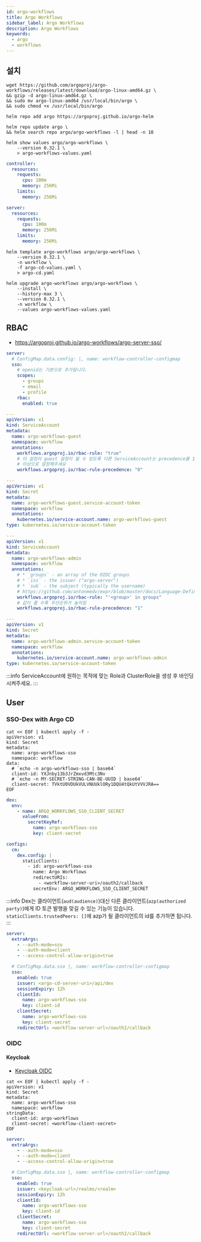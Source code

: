 ```yaml
---
id: argo-workflows
title: Argo Workflows
sidebar_label: Argo Workflows
description: Argo Workflows
keywords:
  - argo
  - workflows
---
```


## 설치

```shell
wget https://github.com/argoproj/argo-workflows/releases/latest/download/argo-linux-amd64.gz \
&& gzip -d argo-linux-amd64.gz \
&& sudo mv argo-linux-amd64 /usr/local/bin/argo \
&& sudo chmod +x /usr/local/bin/argo
```

```shell
helm repo add argo https://argoproj.github.io/argo-helm
```

```shell
helm repo update argo \
&& helm search repo argo/argo-workflows -l | head -n 10
```

```shell
helm show values argo/argo-workflows \
    --version 0.32.1 \
    > argo-workflows-values.yaml
```

```yaml title="argo-workflows-values.yaml"
controller:
  resources:
    requests:
      cpu: 100m
      memory: 256Mi
    limits:
      memory: 256Mi

server:
  resources:
    requests:
      cpu: 100m
      memory: 256Mi
    limits:
      memory: 256Mi
```

```shell
helm template argo-workflows argo/argo-workflows \
    --version 0.32.1 \
    -n workflow \
    -f argo-cd-values.yaml \
    > argo-cd.yaml
```

```shell
helm upgrade argo-workflows argo/argo-workflows \
    --install \
    --history-max 3 \
    --version 0.32.1 \
    -n workflow \
    --values argo-workflows-values.yaml
```

## RBAC

- https://argoproj.github.io/argo-workflows/argo-server-sso/

```yaml title="argo-workflows-values.yaml"
server:
  # ConfigMap.data.config: |, name: workflow-controller-configmap
  sso:
    # openid는 기본으로 추가됩니다.
    scopes:
      - groups
      - email
      - profile
    rbac:
      enabled: true
```

```yaml
---
apiVersion: v1
kind: ServiceAccount
metadata:
  name: argo-workflows-guest
  namespace: workflow
  annotations:
    workflows.argoproj.io/rbac-rule: "true"
    # 이 설정이 guest 설정이 될 수 있도록 다른 ServiceAccount는 precedence를 1
    # 이상으로 설정해주세요
    workflows.argoproj.io/rbac-rule-precedence: "0"

---
apiVersion: v1
kind: Secret
metadata:
  name: argo-workflows-guest.service-account-token
  namespace: workflow
  annotations:
    kubernetes.io/service-account.name: argo-workflows-guest
type: kubernetes.io/service-account-token
```

```yaml
---
apiVersion: v1
kind: ServiceAccount
metadata:
  name: argo-workflows-admin
  namespace: workflow
  annotations:
    # * `groups` - an array of the OIDC groups
    # * `iss` - the issuer ("argo-server")
    # * `sub` - the subject (typically the username)
    # https://github.com/antonmedv/expr/blob/master/docs/Language-Definition.md
    workflows.argoproj.io/rbac-rule: "'<group>' in groups"
    # 값이 클 수록 우선순위가 높아짐
    workflows.argoproj.io/rbac-rule-precedence: "1"

---
apiVersion: v1
kind: Secret
metadata:
  name: argo-workflows-admin.service-account-token
  namespace: workflow
  annotations:
    kubernetes.io/service-account.name: argo-workflows-admin
type: kubernetes.io/service-account-token
```

:::info
ServiceAccount에 원하는 목적에 맞는 Role과 ClusterRole을 생성 후 바인딩 시켜주세요.
:::

## User

### SSO-Dex with Argo CD

```shell
cat << EOF | kubectl apply -f -
apiVersion: v1
kind: Secret
metadata:
  name: argo-workflows-sso
  namespace: workflow
data:
  # `echo -n argo-workflows-sso | base64`
  client-id: YXJnby13b3JrZmxvd3Mtc3Nv
  # `echo -n MY-SECRET-STRING-CAN-BE-UUID | base64`
  client-secret: TVktU0VDUkVULVNUUklORy1DQU4tQkUtVVVJRA==
EOF
```

```yaml title="argo-cd-values.yaml"
dex:
  env:
    - name: ARGO_WORKFLOWS_SSO_CLIENT_SECRET
      valueFrom:
        secretKeyRef:
          name: argo-workflows-sso
          key: client-secret

configs:
  cm:
    dex.config: |
      staticClients:
        - id: argo-workflows-sso
          name: Argo Workflows
          redirectURIs:
            - <workflow-server-uri>/oauth2/callback
          secretEnv: ARGO_WORKFLOWS_SSO_CLIENT_SECRET
```

:::info
Dex는 클라이언트(`aud(audience)`)대신 다른 클라이언트(`azp(authorized party)`)에게 ID 토큰 발행을 맞길 수 있는 기능이 있습니다. `staticClients.trustedPeers: []`에 azp가 될 클라이언트의 id를 추가하면 됩니다.
:::

```yaml title="argo-workflows-values.yaml"
server:
  extraArgs:
    - --auth-mode=sso
    - --auth-mode=client
    - --access-control-allow-origin=true

  # ConfigMap.data.sso |, name: workflow-controller-configmap
  sso:
    enabled: true
    issuer: <argo-cd-server-uri>/api/dex
    sessionExpiry: 12h
    clientId:
      name: argo-workflows-sso
      key: client-id
    clientSecret:
      name: argo-workflows-sso
      key: client-secret
    redirectUrl: <workflow-server-url>/oauth2/callback
```

### OIDC

#### Keycloak

- [Keycloak OIDC](/docs/mlops/mlops/auth/keycloak/openid-connect)

```shell
cat << EOF | kubectl apply -f -
apiVersion: v1
kind: Secret
metadata:
  name: argo-workflows-sso
  namespace: workflow
stringData:
  client-id: argo-workflows
  client-secret: <workflow-client-secret>
EOF
```

```yaml title="argo-workflows-values.yaml"
server:
  extraArgs:
    - --auth-mode=sso
    - --auth-mode=client
    - --access-control-allow-origin=true

  # ConfigMap.data.sso |, name: workflow-controller-configmap
  sso:
    enabled: true
    issuer: <keycloak-url>/realms/<realm>
    sessionExpiry: 12h
    clientId:
      name: argo-workflows-sso
      key: client-id
    clientSecret:
      name: argo-workflows-sso
      key: client-secret
    redirectUrl: <workflow-server-url>/oauth2/callback
```
